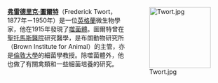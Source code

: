 <div style="float:right;margin-left:0.5em;">
[[File:Twort.jpg|140px]]
</div>

'''[[弗雷德里克·圖爾特|弗雷德里克·圖爾特]]'''（Frederick Twort，1877年－1950年）是一位[[英格蘭|英格蘭]]微生物學家，他在1915年發現了[[噬菌體|噬菌體]]。圖爾特曾在[[聖托馬斯醫院|聖托馬斯醫院]]研究醫學，是布朗動物研究所（Brown Institute for Animal）的主管，亦是[[倫敦大學|倫敦大學]]的細菌學教授。除噬菌體外，他也做了有關禽類{{le|約尼氏病|Paratuberculosis}}和一些細菌培養的研究。